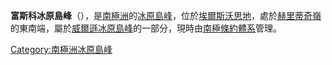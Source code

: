 {{coord|80|2|S|80|9|W|source:GNIS|display=title}}

'''富斯科冰原島峰'''（{{lang-en|Fusco Nunatak}}），是[[南極洲|南極洲]]的[[冰原島峰|冰原島峰]]，位於[[埃爾斯沃思地|埃爾斯沃思地]]，處於[[赫里蒂奇嶺|赫里蒂奇嶺]]的東南端，屬於[[威爾遜冰原島峰|威爾遜冰原島峰]]的一部分，現時由[[南極條約體系|南極條約體系]]管理。

{{DEFAULTSORT:Fusco Nunatak}}
[[Category:南極洲冰原島峰|Category:南極洲冰原島峰]]


{{EllsworthLand-geo-stub}}